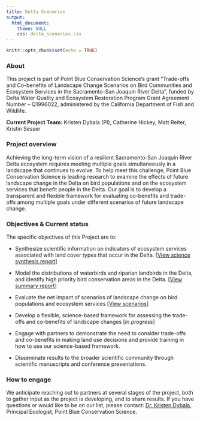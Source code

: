 ```yaml
---
title: Delta Scenarios
output:
  html_document:
    theme: NULL
    css: delta_scenarios.css
---
```


```r
knitr::opts_chunk$set(echo = TRUE)
```

### About

This project is part of Point Blue Conservation Science's grant "Trade-offs and Co-benefits of Landscape Change Scenarios on Bird Communities and Ecosystem Services in the Sacramento-San Joaquin River Delta", funded by Delta Water Quality and Ecosystem Restoration Program Grant Agreement Number – Q1996022, administered by the California Department of Fish and Wildlife. 

**Current Project Team:** Kristen Dybala (PI), Catherine Hickey, Matt Reiter, Kristin Sesser

### Project overview

Achieving the long-term vision of a resilient Sacramento-San Joaquin River Delta ecosystem requires meeting multiple goals simultaneously in a landscape that continues to evolve. To help meet this challenge, Point Blue Conservation Science is leading research to examine the effects of future landscape change in the Delta on bird populations and on the ecosystem services that benefit people in the Delta. Our goal is to develop a transparent and flexible framework for evaluating co-benefits and trade-offs among multiple goals under different scenarios of future landscape change.


### Objectives & Current status

The specific objectives of this Project are to: 

* Synthesize scientific information on indicators of ecosystem services associated with land cover types that occur in the Delta. [[View science synthesis report](http://www.prbo.org/refs/files/12650_PetersonCA2020.pdf)]

* Model the distributions of waterbirds and riparian landbirds in the Delta, and identify high priority bird conservation areas in the Delta. [[View summary report](http://www.prbo.org/refs/files/12713_DybalaKE2021.pdf)]

* Evaluate the net impact of scenarios of landscape change on bird populations and 
ecosystem services [[View scenarios](scenarios.html)]

* Develop a flexible, science-based framework for assessing the trade-offs and co-benefits 
of landscape changes [*In progress*]

* Engage with partners to demonstrate the need to consider trade-offs and co-benefits in making land use decisions and provide training in how to use our science-based framework.

* Disseminate results to the broader scientific community through scientific manuscripts and conference presentations.


### How to engage

We anticipate reaching out to partners at several stages of the project, both to gather input as the project is developing, and to share results. If you have questions or would like to be on our list, please contact: [Dr. Kristen Dybala](mailto:kdybala@pointblue.org), Principal Ecologist, Point Blue Conservation Science.

